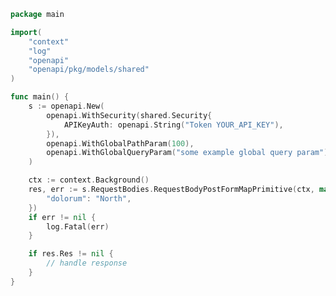 ```go showLineNumbers copy filename="Request Body Post Form Map Primitive usage example"
package main

import(
	"context"
	"log"
	"openapi"
	"openapi/pkg/models/shared"
)

func main() {
    s := openapi.New(
        openapi.WithSecurity(shared.Security{
            APIKeyAuth: openapi.String("Token YOUR_API_KEY"),
        }),
        openapi.WithGlobalPathParam(100),
        openapi.WithGlobalQueryParam("some example global query param"),
    )

    ctx := context.Background()
    res, err := s.RequestBodies.RequestBodyPostFormMapPrimitive(ctx, map[string]string{
        "dolorum": "North",
    })
    if err != nil {
        log.Fatal(err)
    }

    if res.Res != nil {
        // handle response
    }
}
```

